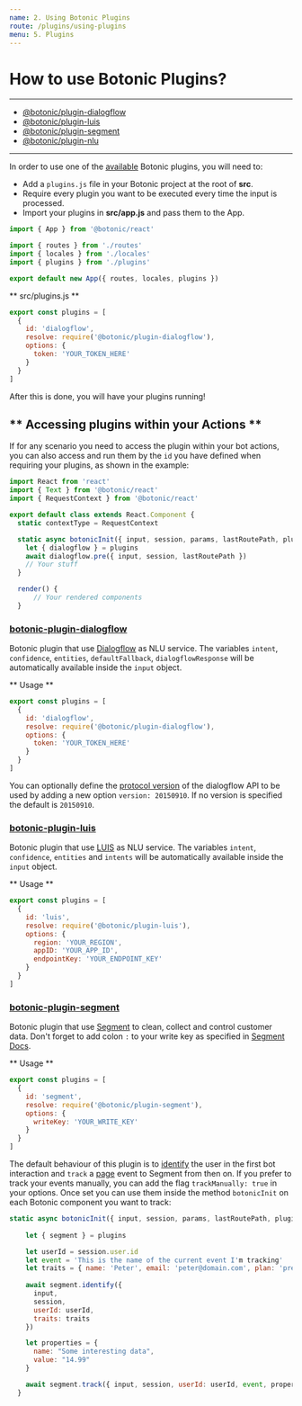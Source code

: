```yaml
---
name: 2. Using Botonic Plugins
route: /plugins/using-plugins
menu: 5. Plugins
---
```



# **How to use Botonic Plugins?**

---  
* [@botonic/plugin-dialogflow](#botonic-plugin-dialogflow)
* [@botonic/plugin-luis](#botonic-plugin-luis)
* [@botonic/plugin-segment](#botonic-plugin-segment)
* [@botonic/plugin-nlu](/plugins/plugin-nlu)
---

In order to use one of the [available](#Plugins) Botonic plugins, 
you will need to:
* Add a `plugins.js` file in your Botonic project at the root of **src**.
* Require every plugin you want to be executed every time the input is processed.
* Import your plugins in **src/app.js** and pass them to the App.

```javascript
import { App } from '@botonic/react'

import { routes } from './routes'
import { locales } from './locales'
import { plugins } from './plugins'

export default new App({ routes, locales, plugins })
```


** src/plugins.js **  

```javascript
export const plugins = [
  {
    id: 'dialogflow',
    resolve: require('@botonic/plugin-dialogflow'),
    options: {
      token: 'YOUR_TOKEN_HERE'
    }
  }
]
```

After this is done, you will have your plugins running!  
## ** Accessing plugins within your Actions **
If for any scenario you need to access the plugin within your bot actions, you can also access and run them by the `id` you have defined when requiring your plugins, as shown in the example:

```javascript
import React from 'react'
import { Text } from '@botonic/react'
import { RequestContext } from '@botonic/react'

export default class extends React.Component {
  static contextType = RequestContext

  static async botonicInit({ input, session, params, lastRoutePath, plugins }) {
    let { dialogflow } = plugins
    await dialogflow.pre({ input, session, lastRoutePath })
    // Your stuff
  }

  render() {
      // Your rendered components
  }
```

### [botonic-plugin-dialogflow](https://github.com/hubtype/botonic/tree/master/packages/botonic-plugin-dialogflow)

Botonic plugin that use [Dialogflow](https://dialogflow.com/) as NLU service. The variables `intent`, `confidence`, `entities`, `defaultFallback`, `dialogflowResponse` will be automatically
available inside the `input` object.

** Usage ** 
```javascript
export const plugins = [
  {
    id: 'dialogflow',
    resolve: require('@botonic/plugin-dialogflow'),
    options: {
      token: 'YOUR_TOKEN_HERE'
    }
  }
]
``` 

You can optionally define the [protocol version](https://dialogflow.com/docs/reference/agent/#protocol_version) of the dialogflow API to be used by adding a new option `version: 20150910`. If no version is specified the default is `20150910`.

### [botonic-plugin-luis](https://github.com/hubtype/botonic/tree/master/packages/botonic-plugin-luis)
Botonic plugin that use [LUIS](https://www.luis.ai/) as NLU service. The variables `intent`, `confidence`, `entities` and `intents` will be automatically
available inside the `input` object.

** Usage **  
```javascript
export const plugins = [
  {
    id: 'luis',
    resolve: require('@botonic/plugin-luis'),
    options: {
      region: 'YOUR_REGION',
      appID: 'YOUR_APP_ID',
      endpointKey: 'YOUR_ENDPOINT_KEY'
    }
  }
]
```
### [botonic-plugin-segment](https://github.com/hubtype/botonic/tree/master/packages/botonic-plugin-segment)
Botonic plugin that use [Segment](https://segment.com/) to clean, collect and control customer data. 
Don't forget to add colon `:` to your write key as specified in [Segment Docs](https://segment.com/docs/sources/server/http/#authentication).

** Usage **
```javascript
export const plugins = [
  {
    id: 'segment',
    resolve: require('@botonic/plugin-segment'),
    options: {
      writeKey: 'YOUR_WRITE_KEY'
    }
  }
]
```

The default behaviour of this plugin is to [identify](https://segment.com/docs/spec/identify/) the user in the first bot interaction and `track` a [page](https://segment.com/docs/spec/page/) event to Segment from then on.
If you prefer to track your events manually, you can add the flag `trackManually: true` in your options. Once set you can use them inside the method `botonicInit` on each Botonic component you want to track:  
```javascript
static async botonicInit({ input, session, params, lastRoutePath, plugins }) {
    
    let { segment } = plugins

    let userId = session.user.id
    let event = 'This is the name of the current event I'm tracking'
    let traits = { name: 'Peter', email: 'peter@domain.com', plan: 'premium' }
    
    await segment.identify({
      input,
      session,
      userId: userId,
      traits: traits
    })

    let properties = {
      name: "Some interesting data", 
      value: "14.99"
    }

    await segment.track({ input, session, userId: userId, event, properties })
  }
```
<NextButton title="Botonic Plugin NLU" href="/plugins/plugin-nlu" />
<PrevButton title="Plugins" href="/plugins/botonic-plugins" />

